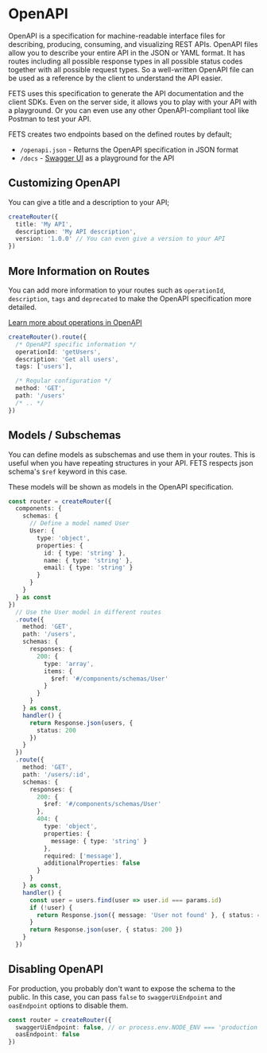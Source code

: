 # OpenAPI

OpenAPI is a specification for machine-readable interface files for describing, producing,
consuming, and visualizing REST APIs. OpenAPI files allow you to describe your entire API in the
JSON or YAML format. It has routes including all possible response types in all possible status
codes together with all possible request types. So a well-written OpenAPI file can be used as a
reference by the client to understand the API easier.

FETS uses this specification to generate the API documentation and the client SDKs. Even on the
server side, it allows you to play with your API with a playground. Or you can even use any other
OpenAPI-compliant tool like Postman to test your API.

FETS creates two endpoints based on the defined routes by default;

- `/openapi.json` - Returns the OpenAPI specification in JSON format
- `/docs` - [Swagger UI](https://swagger.io/tools/swagger-ui/) as a playground for the API

## Customizing OpenAPI

You can give a title and a description to your API;

```ts
createRouter({
  title: 'My API',
  description: 'My API description',
  version: '1.0.0' // You can even give a version to your API
})
```

## More Information on Routes

You can add more information to your routes such as `operationId`, `description`, `tags` and
`deprecated` to make the OpenAPI specification more detailed.

[Learn more about operations in OpenAPI](https://swagger.io/docs/specification/paths-and-operations/)

```ts
createRouter().route({
  /* OpenAPI specific information */
  operationId: 'getUsers',
  description: 'Get all users',
  tags: ['users'],

  /* Regular configuration */
  method: 'GET',
  path: '/users'
  /* .. */
})
```

## Models / Subschemas

You can define models as subschemas and use them in your routes. This is useful when you have
repeating structures in your API. FETS respects json schema's `$ref` keyword in this case.

These models will be shown as models in the OpenAPI specification.

```ts
const router = createRouter({
  components: {
    schemas: {
      // Define a model named User
      User: {
        type: 'object',
        properties: {
          id: { type: 'string' },
          name: { type: 'string' },
          email: { type: 'string' }
        }
      }
    }
  } as const
})
  // Use the User model in different routes
  .route({
    method: 'GET',
    path: '/users',
    schemas: {
      responses: {
        200: {
          type: 'array',
          items: {
            $ref: '#/components/schemas/User'
          }
        }
      }
    } as const,
    handler() {
      return Response.json(users, {
        status: 200
      })
    }
  })
  .route({
    method: 'GET',
    path: '/users/:id',
    schemas: {
      responses: {
        200: {
          $ref: '#/components/schemas/User'
        },
        404: {
          type: 'object',
          properties: {
            message: { type: 'string' }
          },
          required: ['message'],
          additionalProperties: false
        }
      }
    } as const,
    handler() {
      const user = users.find(user => user.id === params.id)
      if (!user) {
        return Response.json({ message: 'User not found' }, { status: 404 })
      }
      return Response.json(user, { status: 200 })
    }
  })
```

## Disabling OpenAPI

For production, you probably don't want to expose the schema to the public. In this case, you can
pass `false` to `swaggerUiEndpoint` and `oasEndpoint` options to disable them.

```ts
const router = createRouter({
  swaggerUiEndpoint: false, // or process.env.NODE_ENV === 'production'
  oasEndpoint: false
})
```
